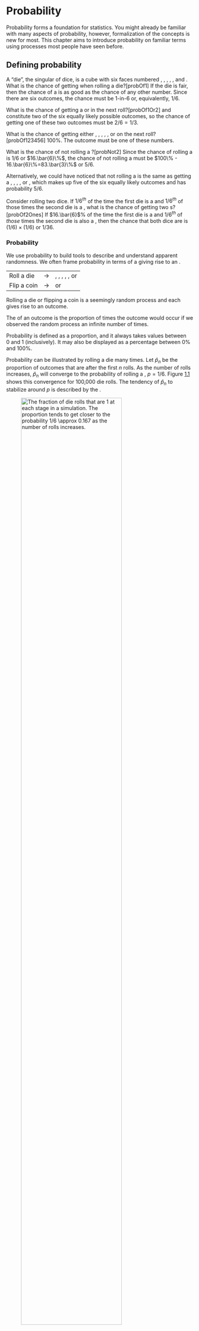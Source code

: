 Probability
===========

Probability forms a foundation for statistics. You might already be
familiar with many aspects of probability, however, formalization of the
concepts is new for most. This chapter aims to introduce probability on
familiar terms using processes most people have seen before.

Defining probability {#basicsOfProbability}
--------------------

A "die", the singular of dice, is a cube with six faces numbered , , , ,
, and . What is the chance of getting when rolling a
die?[\[probOf1\]]{#probOf1 label="probOf1"} If the die is fair, then the
chance of a is as good as the chance of any other number. Since there
are six outcomes, the chance must be 1-in-6 or, equivalently, $1/6$.

What is the chance of getting a or in the next
roll?[\[probOf1Or2\]]{#probOf1Or2 label="probOf1Or2"} and constitute two
of the six equally likely possible outcomes, so the chance of getting
one of these two outcomes must be $2/6 = 1/3$.

What is the chance of getting either , , , , , or on the next
roll?[\[probOf123456\]]{#probOf123456 label="probOf123456"} 100%. The
outcome must be one of these numbers.

What is the chance of not rolling a ?[\[probNot2\]]{#probNot2
label="probNot2"} Since the chance of rolling a is $1/6$ or
$16.\bar{6}\%$, the chance of not rolling a must be
$100\% - 16.\bar{6}\%=83.\bar{3}\%$ or $5/6$.

Alternatively, we could have noticed that not rolling a is the same as
getting a , , , , or , which makes up five of the six equally likely
outcomes and has probability $5/6$.

Consider rolling two dice. If $1/6^{th}$ of the time the first die is a
and $1/6^{th}$ of those times the second die is a , what is the chance
of getting two s?[\[probOf2Ones\]]{#probOf2Ones label="probOf2Ones"} If
$16.\bar{6}$% of the time the first die is a and $1/6^{th}$ of *those*
times the second die is also a , then the chance that both dice are is
$(1/6)\times (1/6)$ or $1/36$.

### Probability

We use probability to build tools to describe and understand apparent
randomness. We often frame probability in terms of a giving rise to an .

  ------------- --------------- --------------
  Roll a die    $\rightarrow$   , , , , , or
  Flip a coin   $\rightarrow$   or
  ------------- --------------- --------------

Rolling a die or flipping a coin is a seemingly random process and each
gives rise to an outcome.

The of an outcome is the proportion of times the outcome would occur if
we observed the random process an infinite number of times.

Probability is defined as a proportion, and it always takes values
between 0 and 1 (inclusively). It may also be displayed as a percentage
between 0% and 100%.

Probability can be illustrated by rolling a die many times. Let
$\hat{p}_n$ be the proportion of outcomes that are after the first $n$
rolls. As the number of rolls increases, $\hat{p}_n$ will converge to
the probability of rolling a , $p = 1/6$.
Figure [1.1](#dieProp){reference-type="ref" reference="dieProp"} shows
this convergence for 100,000 die rolls. The tendency of $\hat{p}_n$ to
stabilize around $p$ is described by the .

![The fraction of die rolls that are 1 at each stage in a simulation.
The proportion tends to get closer to the probability
$1/6 \approx 0.167$ as the number of rolls
increases.[]{label="dieProp"}](appendix-probability/figures/dieProp/dieProp){#dieProp
width="80%"}

As more observations are collected, the proportion $\hat{p}_n$ of
occurrences with a particular outcome converges to the probability $p$
of that outcome.

Occasionally the proportion will veer off from the probability and
appear to defy the Law of Large Numbers, as $\hat{p}_n$ does many times
in Figure [1.1](#dieProp){reference-type="ref" reference="dieProp"}.
However, these deviations become smaller as the number of rolls
increases.

Above we write $p$ as the probability of rolling a . We can also write
this probability as $$\begin{aligned}
P(\text{rolling a \resp{1}})\end{aligned}$$ As we become more
comfortable with this notation, we will abbreviate it further. For
instance, if it is clear that the process is "rolling a die", we could
abbreviate $P($rolling a $)$ as $P($$)$.

[\[randomProcessExercise\]]{#randomProcessExercise
label="randomProcessExercise"} Random processes include rolling a die
and flipping a coin. (a) Think of another random process. (b) Describe
all the possible outcomes of that process. For instance, rolling a die
is a random process with potential outcomes , , \..., .[^1]

What we think of as random processes are not necessarily random, but
they may just be too difficult to understand exactly. The fourth example
in the footnote solution to Guided
Practice [\[randomProcessExercise\]](#randomProcessExercise){reference-type="ref"
reference="randomProcessExercise"} suggests a roommate's behavior is a
random process. However, even if a roommate's behavior is not truly
random, modeling her behavior as a random process can still be useful.

It can be helpful to model a process as random even if it is not truly
random.

### Disjoint or mutually exclusive outcomes

Two outcomes are called or if they cannot both happen. For instance, if
we roll a die, the outcomes and are disjoint since they cannot both
occur. On the other hand, the outcomes and "rolling an odd number" are
not disjoint since both occur if the outcome of the roll is a . The
terms *disjoint* and *mutually exclusive* are equivalent and
interchangeable.

Calculating the probability of disjoint outcomes is easy. When rolling a
die, the outcomes and are disjoint, and we compute the probability that
one of these outcomes will occur by adding their separate probabilities:
$$\begin{aligned}
P(\text{\resp{1} or \resp{2}}) = P(\text{\resp{1}})+P(\text{\resp{2}}) = 1/6 + 1/6 = 1/3\end{aligned}$$
What about the probability of rolling a , , , , , or ? Here again, all
of the outcomes are disjoint so we add the probabilities:
$$\begin{aligned}
&&P(\text{\resp{1} or \resp{2} or \resp{3} or \resp{4} or \resp{5} or \resp{6}}) \\
    &&\quad= P(\text{\resp{1}})+P(\text{\resp{2}})+P(\text{\resp{3}})+P(\text{\resp{4}})+P(\text{\resp{5}})+P(\text{\resp{6}}) \\
    &&\quad= 1/6 + 1/6 + 1/6 + 1/6 + 1/6 + 1/6 = 1.\end{aligned}$$ The
guarantees the accuracy of this approach when the outcomes are disjoint.

If $A_1$ and $A_2$ represent two disjoint outcomes, then the probability
that one of them occurs is given by $$\begin{aligned}
P(A_1\text{ or } A_2) = P(A_1) + P(A_2)\end{aligned}$$ If there are many
disjoint outcomes $A_1$, \..., $A_k$, then the probability that one of
these outcomes will occur is $$\begin{aligned}
P(A_1) + P(A_2) + \cdots + P(A_k)\end{aligned}$$

We are interested in the probability of rolling a , , or . (a) Explain
why the outcomes , , and are disjoint. (b) Apply the Addition Rule for
disjoint outcomes to determine $P($ or or $)$.[^2]

In the data set in
Chapter [\[introductionToData\]](#introductionToData){reference-type="ref"
reference="introductionToData"}, the variable described whether no
number (labeled ), only one or more small numbers (), or whether at
least one big number appeared in an email (). Of the 3,921 emails, 549
had no numbers, 2,827 had only one or more small numbers, and 545 had at
least one big number. (a) Are the outcomes , , and disjoint? (b)
Determine the proportion of emails with value and separately. (c) Use
the Addition Rule for disjoint outcomes to compute the probability a
randomly selected email from the data set has a number in it, small or
big.[^3]

Statisticians rarely work with individual outcomes and instead consider
or of outcomes. Let $A$ represent the event where a die roll results in
or and $B$ represent the event that the die roll is a or a . We write
$A$ as the set of outcomes $\{$, $\}$ and $B=\{$, $\}$. These sets are
commonly called . Because $A$ and $B$ have no elements in common, they
are disjoint events. $A$ and $B$ are represented in
Figure [1.2](#disjointSets){reference-type="ref"
reference="disjointSets"}.

![Three events, $A$, $B$, and $D$, consist of outcomes from rolling a
die. $A$ and $B$ are disjoint since they do not have any outcomes in
common.[]{label="disjointSets"}](appendix-probability/figures/disjointSets/disjointSets){#disjointSets
height="0.7in"}

The Addition Rule applies to both disjoint outcomes and disjoint events.
The probability that one of the disjoint events $A$ or $B$ occurs is the
sum of the separate probabilities: $$\begin{aligned}
P(A\text{ or }B) = P(A) + P(B) = 1/3 + 1/3 = 2/3\end{aligned}$$

\(a\) Verify the probability of event $A$, $P(A)$, is $1/3$ using the
Addition Rule. (b) Do the same for event $B$.[^4]

[\[exerExaminingDisjointSetsABD\]]{#exerExaminingDisjointSetsABD
label="exerExaminingDisjointSetsABD"} (a) Using
Figure [1.2](#disjointSets){reference-type="ref"
reference="disjointSets"} as a reference, what outcomes are represented
by event $D$? (b) Are events $B$ and $D$ disjoint? (c) Are events $A$
and $D$ disjoint?[^5]

In Guided
Practice [\[exerExaminingDisjointSetsABD\]](#exerExaminingDisjointSetsABD){reference-type="ref"
reference="exerExaminingDisjointSetsABD"}, you confirmed $B$ and $D$
from Figure [1.2](#disjointSets){reference-type="ref"
reference="disjointSets"} are disjoint. Compute the probability that
either event $B$ or event $D$ occurs.[^6]

### Probabilities when events are not disjoint

Let's consider calculations for two events that are not disjoint in the
context of a , represented in
Table [\[deckOfCards\]](#deckOfCards){reference-type="ref"
reference="deckOfCards"}. If you are unfamiliar with the cards in a
regular deck, please see the footnote.[^7]

  -- -- -- -- -- -- -- -- -- -- -- -- --
                                      
                                      
                                      
                                      
  -- -- -- -- -- -- -- -- -- -- -- -- --

  : Representations of the 52 unique cards in a
  deck.[]{label="deckOfCards"}

\(a\) What is the probability that a randomly selected card is a
diamond? (b) What is the probability that a randomly selected card is a
face card?[^8]

are useful when outcomes can be categorized as "in" or "out" for two or
three variables, attributes, or random processes. The Venn diagram in
Figure [1.3](#venn){reference-type="ref" reference="venn"} uses a circle
to represent diamonds and another to represent face cards. If a card is
both a diamond and a face card, it falls into the intersection of the
circles. If it is a diamond but not a face card, it will be in part of
the left circle that is not in the right circle (and so on). The total
number of cards that are diamonds is given by the total number of cards
in the diamonds circle: $10+3=13$. The probabilities are also shown
(e.g. $10/52 = 0.1923$).

![A Venn diagram for diamonds and face
cards.[]{label="venn"}](appendix-probability/figures/venn/venn){#venn
height="1.4in"}

Using the Venn diagram, verify $P($face card$) = 12/52=3/13$.[^9]

Let $A$ represent the event that a randomly selected card is a diamond
and $B$ represent the event that it is a face card. How do we compute
$P(A$ or $B)$? Events $A$ and $B$ are not disjoint -- the cards
$J\diamondsuit$, $Q\diamondsuit$, and $K\diamondsuit$ fall into both
categories -- so we cannot use the Addition Rule for disjoint events.
Instead we use the Venn diagram. We start by adding the probabilities of
the two events: $$\begin{aligned}
P(A) + P(B) = P({\color{redcards}\diamondsuit}) + P(\text{face card}) = 12/52 + 13/52
\label{overCountFaceDiamond}\end{aligned}$$ However, the three cards
that are in both events were counted twice, once in each probability. We
must correct this double counting: $$\begin{aligned}
P(A\text{ or } B) &=&P(\text{face card or }{\color{redcards}\diamondsuit})  \notag \\
 &=& P(\text{face card}) + P({\color{redcards}\diamondsuit}) - P(\text{face card and }{\color{redcards}\diamondsuit}) \label{diamondFace} \\
 &=& 12/52 + 13/52 - 3/52 \notag \\
 &=& 22/52 = 11/26 \notag\end{aligned}$$
Equation ([\[diamondFace\]](#diamondFace){reference-type="ref"
reference="diamondFace"}) is an example of the .

If $A$ and $B$ are any two events, disjoint or not, then the probability
that at least one of them will occur is $$\begin{aligned}
P(A\text{ or }B) = P(A) + P(B) - P(A\text{ and }B)
\label{generalAdditionRule}\end{aligned}$$ where $P(A$ and $B)$ is the
probability that both events occur.

When we write "or" in statistics, we mean "and/or" unless we explicitly
state otherwise. Thus, $A$ or $B$ occurs means $A$, $B$, or both $A$ and
$B$ occur.

\(a\) If $A$ and $B$ are disjoint, describe why this implies $P(A$ and
$B) = 0$. (b) Using part (a), verify that the General Addition Rule
simplifies to the simpler Addition Rule for disjoint events if $A$ and
$B$ are disjoint.[^10]

[\[emailSpamNumberVennExer\]]{#emailSpamNumberVennExer
label="emailSpamNumberVennExer"} In the data set with 3,921 emails, 367
were spam, 2,827 contained some small numbers but no big numbers, and
168 had both characteristics. Create a Venn diagram for this setup.[^11]

\(a\) Use your Venn diagram from Guided
Practice [\[emailSpamNumberVennExer\]](#emailSpamNumberVennExer){reference-type="ref"
reference="emailSpamNumberVennExer"} to determine the probability a
randomly drawn email from the data set is spam and had small numbers
(but not big numbers). (b) What is the probability that the email had
either of these attributes?[^12]

### Probability distributions

A is a table of all disjoint outcomes and their associated
probabilities. Table [\[diceProb\]](#diceProb){reference-type="ref"
reference="diceProb"} shows the probability distribution for the sum of
two dice.

  ------------- ---------------- ---------------- ---------------- ---------------- ---------------- ---------------- ---------------- ---------------- ---------------- ---------------- ----------------
                                                                                                                                                                                          
  Dice sum             2                3                4                5                6                7                8                9                10               11               12
  Probability    $\frac{1}{36}$   $\frac{2}{36}$   $\frac{3}{36}$   $\frac{4}{36}$   $\frac{5}{36}$   $\frac{6}{36}$   $\frac{5}{36}$   $\frac{4}{36}$   $\frac{3}{36}$   $\frac{2}{36}$   $\frac{1}{36}$
  ------------- ---------------- ---------------- ---------------- ---------------- ---------------- ---------------- ---------------- ---------------- ---------------- ---------------- ----------------

  : Probability distribution for the sum of two
  dice.[]{label="diceProb"}

A probability distribution is a list of the possible outcomes with
corresponding probabilities that satisfies three rules:

1.  The outcomes listed must be disjoint.

2.  Each probability must be between 0 and 1.

3.  The probabilities must total 1.

[\[usHouseholdIncomeDistsExercise\]]{#usHouseholdIncomeDistsExercise
label="usHouseholdIncomeDistsExercise"}
Table [\[usHouseholdIncomeDists\]](#usHouseholdIncomeDists){reference-type="ref"
reference="usHouseholdIncomeDists"} suggests three distributions for
household income in the United States. Only one is correct. Which one
must it be? What is wrong with the other two?[^13]

    Income range (\$1000s)   0-25   25-50   50-100   100+
  ------------------------ ------ ------- -------- ------
                     \(a\)   0.18    0.39     0.33   0.16
                     \(b\)   0.38   -0.27     0.52   0.37
                     \(c\)   0.28    0.27     0.29   0.16

  : Proposed distributions of US household incomes (Guided
  Practice [\[usHouseholdIncomeDistsExercise\]](#usHouseholdIncomeDistsExercise){reference-type="ref"
  reference="usHouseholdIncomeDistsExercise"}).[]{label="usHouseholdIncomeDists"}

Chapter [\[introductionToData\]](#introductionToData){reference-type="ref"
reference="introductionToData"} emphasized the importance of plotting
data to provide quick summaries. Probability distributions can also be
summarized in a bar plot. For instance, the distribution of US household
incomes is shown in
Figure [1.4](#usHouseholdIncomeDistBar){reference-type="ref"
reference="usHouseholdIncomeDistBar"} as a bar plot.[^14] The
probability distribution for the sum of two dice is shown in
Table [\[diceProb\]](#diceProb){reference-type="ref"
reference="diceProb"} and plotted in
Figure [1.5](#diceSumDist){reference-type="ref"
reference="diceSumDist"}.

![The probability distribution of US household
income.[]{label="usHouseholdIncomeDistBar"}](appendix-probability/figures/usHouseholdIncomeDistBar/usHouseholdIncomeDistBar){#usHouseholdIncomeDistBar
width="68%"}

![The probability distribution of the sum of two
dice.[]{label="diceSumDist"}](appendix-probability/figures/diceSumDist/diceSumDist){#diceSumDist
width="73%"}

In these bar plots, the bar heights represent the probabilities of
outcomes. If the outcomes are numerical and discrete, it is usually
(visually) convenient to make a bar plot that resembles a histogram, as
in the case of the sum of two dice. Another example of plotting the bars
at their respective locations is shown in
Figure [1.11](#bookCostDist){reference-type="ref"
reference="bookCostDist"} on page .

### Complement of an event

Rolling a die produces a value in the set $\{$, , , , , $\}$. This set
of all possible outcomes is called the ($S$) for rolling a die. We often
use the sample space to examine the scenario where an event does not
occur.

Let $D=\{$, $\}$ represent the event that the outcome of a die roll is
or . Then the of $D$ represents all outcomes in our sample space that
are not in $D$, which is denoted by $D^c = \{$, , , $\}$. That is, $D^c$
is the set of all possible outcomes not already included in $D$.
Figure [1.6](#complementOfD){reference-type="ref"
reference="complementOfD"} shows the relationship between $D$, $D^c$,
and the sample space $S$.

![Event $D=\{$, $\}$ and its complement, $D^c = \{$, , , $\}$.
$S$ represents the sample space, which is the set of all possible
events.[]{label="complementOfD"}](appendix-probability/figures/complementOfD/complementOfD){#complementOfD
width="40%"}

\(a\) Compute $P(D^c) = P($rolling a , , , or $)$. (b) What is
$P(D) + P(D^c)$?[^15]

Events $A=\{$, $\}$ and $B=\{$, $\}$ are shown in
Figure [1.2](#disjointSets){reference-type="ref"
reference="disjointSets"} on page . (a) Write out what $A^c$ and $B^c$
represent. (b) Compute $P(A^c)$ and $P(B^c)$. (c) Compute $P(A)+P(A^c)$
and $P(B)+P(B^c)$.[^16]

A complement of an event $A$ is constructed to have two very important
properties: (i) every possible outcome not in $A$ is in $A^c$, and (ii)
$A$ and $A^c$ are disjoint. Property (i) implies $$\begin{aligned}
P(A\text{ or }A^c) = 1
\label{complementSumTo1}\end{aligned}$$ That is, if the outcome is not
in $A$, it must be represented in $A^c$. We use the Addition Rule for
disjoint events to apply Property (ii): $$\begin{aligned}
P(A\text{ or }A^c) = P(A) + P(A^c)
\label{complementDisjointEquation}\end{aligned}$$ Combining
Equations ([\[complementSumTo1\]](#complementSumTo1){reference-type="ref"
reference="complementSumTo1"})
and ([\[complementDisjointEquation\]](#complementDisjointEquation){reference-type="ref"
reference="complementDisjointEquation"}) yields a very useful
relationship between the probability of an event and its complement.

The complement of event $A$ is denoted $A^c$, and $A^c$ represents all
outcomes not in $A$. $A$ and $A^c$ are mathematically related:
$$\begin{aligned}
\label{complement}
P(A) + P(A^c) = 1, \quad\text{i.e.}\quad P(A) = 1-P(A^c)\end{aligned}$$

In simple examples, computing $A$ or $A^c$ is feasible in a few steps.
However, using the complement can save a lot of time as problems grow in
complexity.

Let $A$ represent the event where we roll two dice and their total is
less than . (a) What does the event $A^c$ represent? (b) Determine
$P(A^c)$ from Table [\[diceProb\]](#diceProb){reference-type="ref"
reference="diceProb"} on page . (c) Determine $P(A)$.[^17]

Consider again the probabilities from
Table [\[diceProb\]](#diceProb){reference-type="ref"
reference="diceProb"} and rolling two dice. Find the following
probabilities: (a) The sum of the dice is *not* . (b) The sum is at
least , i.e. $\{$, , \..., $\}$. (c) The sum is no more than . That is,
determine the probability of the event $D=\{$, , \..., $\}$.[^18]

### Independence {#probabilityIndependence}

Just as variables and observations can be independent, random processes
can be independent, too. Two processes are if knowing the outcome of one
provides no useful information about the outcome of the other. For
instance, flipping a coin and rolling a die are two independent
processes -- knowing the coin was heads does not help determine the
outcome of a die roll. On the other hand, stock prices usually move up
or down together, so they are not independent.

Example [\[probOf2Ones\]](#probOf2Ones){reference-type="ref"
reference="probOf2Ones"} provides a basic example of two independent
processes: rolling two dice. We want to determine the probability that
both will be . Suppose one of the dice is red and the other white. If
the outcome of the red die is a , it provides no information about the
outcome of the white die. We first encountered this same question in
Example [\[probOf2Ones\]](#probOf2Ones){reference-type="ref"
reference="probOf2Ones"} (page ), where we calculated the probability
using the following reasoning: $1/6^{th}$ of the time the red die is a ,
and $1/6^{th}$ of *those* times the white die will also be . This is
illustrated in Figure [1.7](#indepForRollingTwo1s){reference-type="ref"
reference="indepForRollingTwo1s"}. Because the rolls are independent,
the probabilities of the corresponding outcomes can be multiplied to get
the final answer: $(1/6)\times(1/6)=1/36$. This can be generalized to
many independent processes.

![$1/6^{th}$ of the time, the first roll is a . Then $1/6^{th}$ of
*those* times, the second roll will also be a
.[]{label="indepForRollingTwo1s"}](appendix-probability/figures/indepForRollingTwo1s/indepForRollingTwo1s){#indepForRollingTwo1s
width="65%"}

What if there was also a blue die independent of the other two? What is
the probability of rolling the three dice and getting all
s?[\[threeDice\]]{#threeDice label="threeDice"} The same logic applies
from Example [\[probOf2Ones\]](#probOf2Ones){reference-type="ref"
reference="probOf2Ones"}. If $1/36^{th}$ of the time the white and red
dice are both , then $1/6^{th}$ of *those* times the blue die will also
be , so multiply: $$\begin{aligned}
P(white=\text{\small\resp{1} and } red=\text{\small\resp{1} and } blue=\text{\small\resp{1}})
    &= P(white=\text{\small\resp{1}})\times P(red=\text{\small\resp{1}})\times P(blue=\text{\small\resp{1}}) \\
    &= (1/6)\times (1/6)\times (1/6)
    = 1/216\end{aligned}$$

Examples [\[probOf2Ones\]](#probOf2Ones){reference-type="ref"
reference="probOf2Ones"}
and [\[threeDice\]](#threeDice){reference-type="ref"
reference="threeDice"} illustrate what is called the Multiplication Rule
for independent processes.

If $A$ and $B$ represent events from two different and independent
processes, then the probability that both $A$ and $B$ occur can be
calculated as the product of their separate probabilities:
$$\begin{aligned}
\label{eqForIndependentEvents}
P(A \text{ and }B) = P(A) \times  P(B)\end{aligned}$$ Similarly, if
there are $k$ events $A_1$, \..., $A_k$ from $k$ independent processes,
then the probability they all occur is $$\begin{aligned}
P(A_1) \times  P(A_2)\times  \cdots \times  P(A_k)\end{aligned}$$

[\[ex2Handedness\]]{#ex2Handedness label="ex2Handedness"} About 9% of
people are left-handed. Suppose 2 people are selected at random from the
U.S. population. Because the sample size of 2 is very small relative to
the population, it is reasonable to assume these two people are
independent. (a) What is the probability that both are left-handed?
(b) What is the probability that both are right-handed?[^19]

[\[ex5Handedness\]]{#ex5Handedness label="ex5Handedness"} Suppose 5
people are selected at random.[^20]

1.  What is the probability that all are right-handed?

2.  What is the probability that all are left-handed?

3.  What is the probability that not all of the people are right-handed?

Suppose the variables and are independent, i.e. knowing someone's
provides no useful information about their and vice-versa. Then we can
compute whether a randomly selected person is right-handed and
female[^21] using the Multiplication Rule: $$\begin{aligned}
P(\text{right-handed and female}) &=& P(\text{right-handed}) \times  P(\text{female}) \\
&=& 0.91 \times  0.50 = 0.455\end{aligned}$$

Three people are selected at random.[^22]

1.  What is the probability that the first person is male and
    right-handed?

2.  What is the probability that the first two people are male and
    right-handed?.

3.  What is the probability that the third person is female and
    left-handed?

4.  What is the probability that the first two people are male and
    right-handed and the third person is female and left-handed?

Sometimes we wonder if one outcome provides useful information about
another outcome. The question we are asking is, are the occurrences of
the two events independent? We say that two events $A$ and $B$ are
independent if they satisfy
Equation [\[eqForIndependentEvents\]](#eqForIndependentEvents){reference-type="eqref"
reference="eqForIndependentEvents"}.

If we shuffle up a deck of cards and draw one, is the event that the
card is a heart independent of the event that the card is an ace? The
probability the card is a heart is $1/4$ and the probability that it is
an ace is $1/13$. The probability the card is the ace of hearts is
$1/52$. We check whether
Equation [\[eqForIndependentEvents\]](#eqForIndependentEvents){reference-type="ref"
reference="eqForIndependentEvents"} is satisfied: $$\begin{aligned}
P({\color{redcards}\heartsuit})\times P(\text{ace}) = \frac{1}{4}\times \frac{1}{13} = \frac{1}{52} 
                    = P({\color{redcards}\heartsuit}\text{ and ace})\end{aligned}$$
Because the equation holds, the event that the card is a heart and the
event that the card is an ace are independent events.

Conditional probability {#conditionalProbabilitySection}
-----------------------

Are students more likely to use marijuana when their parents used drugs?
The data set contains a sample of 445 cases with two variables, and ,
and is summarized in
Table [\[contTableOfParStDrugUse\]](#contTableOfParStDrugUse){reference-type="ref"
reference="contTableOfParStDrugUse"}.[^23] The variable is either or ,
where a student is labeled as if she has recently used marijuana. The
variable takes the value if at least one of the parents used drugs,
including alcohol.

  --------- ------- ----- ----- ------- -- --
                                           
                                  Total    
                      125    94     219    
  \[0pt\]              85   141     226    
            Total     210   235     445    
  --------- ------- ----- ----- ------- -- --

  : Contingency table summarizing the data
  set.[]{label="contTableOfParStDrugUse"}

![A Venn diagram using boxes for the data
set.[]{label="drugUseVenn"}](appendix-probability/figures/drugUseVenn/drugUseVenn){#drugUseVenn
width="65%"}

If at least one parent used drugs, what is the chance their child ()
uses? We will estimate this probability using the data. Of the 210 cases
in this data set where = , 125 represent cases where = :
$$\begin{aligned}
P(\text{\var{student} = \resp{uses} given \var{parents} = \resp{used}}) = \frac{125}{210} = 0.60\end{aligned}$$

A student is randomly selected from the study and she does not use
drugs. What is the probability that at least one of her parents
used?[\[drugUseProbOfParentsGivenStudents\]]{#drugUseProbOfParentsGivenStudents
label="drugUseProbOfParentsGivenStudents"} If the student does not use
drugs, then she is one of the 226 students in the second row. Of these
226 students, 85 had at least one parent who used drugs:
$$\begin{aligned}
P(\text{\var{parents} = \resp{used} given \var{student} = \resp{not}}) = \frac{85}{226} = 0.376\end{aligned}$$

### Marginal and joint probabilities {#marginalAndJointProbabilities}

Table [\[drugUseProbTable\]](#drugUseProbTable){reference-type="ref"
reference="drugUseProbTable"} includes row and column totals for each
variable separately in the data set. These totals represent for the
sample, which are the probabilities based on a single variable without
conditioning on any other variables. For instance, a probability based
solely on the variable is a marginal probability: $$\begin{aligned}
P(\text{\var{student} = \resp{uses}}) = \frac{219}{445} = 0.492\end{aligned}$$
A probability of outcomes for two or more variables or processes is
called a : $$\begin{aligned}
P(\text{\var{student} = \resp{uses} and \var{parents} = \resp{not}}) = \frac{94}{445} = 0.21\end{aligned}$$
It is common to substitute a comma for "and" in a joint probability,
although either is acceptable.

               :      :   Total
  ------- ------ ------ -------
  :         0.28   0.21    0.49
  :         0.19   0.32    0.51
  Total     0.47   0.53    1.00

  : Probability table summarizing parental and student drug
  use.[]{label="drugUseProbTable"}

If a probability is based on a single variable, it is a *marginal
probability*. The probability of outcomes for two or more variables or
processes is called a *joint probability*.

We use to summarize joint probabilities for the sample. These
proportions are computed by dividing each count in
Table [\[contTableOfParStDrugUse\]](#contTableOfParStDrugUse){reference-type="ref"
reference="contTableOfParStDrugUse"} by 445 to obtain the proportions in
Table [\[drugUseProbTable\]](#drugUseProbTable){reference-type="ref"
reference="drugUseProbTable"}. The joint probability distribution of the
and variables is shown in
Table [\[drugUseDistribution\]](#drugUseDistribution){reference-type="ref"
reference="drugUseDistribution"}.

  Joint outcome    Probability
  --------------- -------------
  = , =               0.28
  = , =               0.19
  = , =               0.21
  = , =               0.32
  Total               1.00

  : A joint probability distribution for the data
  set.[]{label="drugUseDistribution"}

Verify
Table [\[drugUseDistribution\]](#drugUseDistribution){reference-type="ref"
reference="drugUseDistribution"} represents a probability distribution:
events are disjoint, all probabilities are non-negative, and the
probabilities sum to 1.[^24]

We can compute marginal probabilities using joint probabilities in
simple cases. For example, the probability a random student from the
study uses drugs is found by summing the outcomes from
Table [\[drugUseDistribution\]](#drugUseDistribution){reference-type="ref"
reference="drugUseDistribution"} where = : $$\begin{aligned}
&&P(\text{\underline{\color{black}\var{student} = \resp{uses}}}) \\
&& \quad =  P(\text{\var{parents} = \resp{used}, \underline{\color{black}\var{student} = \resp{uses}}}) + \\
&& \quad \quad \quad \quad P(\text{\var{parents} = \resp{not}, \underline{\color{black}\var{student} = \resp{uses}}}) \\
&& \quad = 0.28 + 0.21 = 0.49\end{aligned}$$

### Defining conditional probability

There is some connection between drug use of parents and of the student:
drug use of one is associated with drug use of the other.[^25] In this
section, we discuss how to use information about associations between
two variables to improve probability estimation.

The probability that a random student from the study uses drugs is 0.49.
Could we update this probability if we knew that this student's parents
used drugs? Absolutely. To do so, we limit our view to only those 210
cases where parents used drugs and look at the fraction where the
student uses drugs: $$\begin{aligned}
P(\text{\var{student} = \resp{uses} given \var{parents} = \resp{used}}) = \frac{125}{210} = 0.60\end{aligned}$$
We call this a because we computed the probability under a condition: =
. There are two parts to a conditional probability, and the . It is
useful to think of the condition as information we know to be true, and
this information usually can be described as a known outcome or event.

We separate the text inside our probability notation into the outcome of
interest and the condition: $$\begin{aligned}
&& P(\text{\var{student} = \resp{uses} given \var{parents} = \resp{used}}) \notag \\
&& = P(\text{\var{student} = \resp{uses} } | \text{ \var{parents} = \resp{used}}) = \frac{125}{210} = 0.60
\label{probStudentUsedIfParentsUsedInFormalNotation}\end{aligned}$$ The
vertical bar "$|$" is read as *given*.

In
Equation ([\[probStudentUsedIfParentsUsedInFormalNotation\]](#probStudentUsedIfParentsUsedInFormalNotation){reference-type="ref"
reference="probStudentUsedIfParentsUsedInFormalNotation"}), we computed
the probability a student uses based on the condition that at least one
parent used as a fraction: $$\begin{aligned}
&& P(\text{\var{student} = \resp{uses} } | \text{ \var{parents} = \resp{used}}) \notag \\
&&\quad = \frac{\text{\# times \var{student} = \resp{uses} and \var{parents} = \resp{used}}}{\text{\# times \var{parents} = \resp{used}}} \label{ratioOfBothToRatioOfConditionalForParentsAndStudent} \\
&&\quad = \frac{125}{210} = 0.60 \notag\end{aligned}$$ We considered
only those cases that met the condition, = , and then we computed the
ratio of those cases that satisfied our outcome of interest, the
student uses.

Counts are not always available for data, and instead only marginal and
joint probabilities may be provided. For example, disease rates are
commonly listed in percentages rather than in a count format. We would
like to be able to compute conditional probabilities even when no counts
are available, and we use
Equation ([\[ratioOfBothToRatioOfConditionalForParentsAndStudent\]](#ratioOfBothToRatioOfConditionalForParentsAndStudent){reference-type="ref"
reference="ratioOfBothToRatioOfConditionalForParentsAndStudent"}) as an
example demonstrating this technique.

We considered only those cases that satisfied the condition, = . Of
these cases, the conditional probability was the fraction who
represented the outcome of interest, = . Suppose we were provided only
the information in
Table [\[drugUseProbTable\]](#drugUseProbTable){reference-type="ref+page"
reference="drugUseProbTable"}, i.e. only probability data. Then if we
took a sample of 1000 people, we would anticipate about 47% or
$0.47\times 1000 = 470$ would meet our information criterion. Similarly,
we would expect about 28% or $0.28\times 1000 = 280$ to meet both the
information criterion and represent our outcome of interest. Thus, the
conditional probability could be computed: $$\begin{aligned}
P(\text{\var{student} = \resp{uses} } | \text{ \var{parents} = \resp{used}})
    &= \frac{\text{\# (\var{student} = \resp{uses} and \var{parents} = \resp{used})}}{\text{\# (\var{parents} = \resp{used})}} \notag \\
    &= \frac{280}{470} = \frac{0.28}{0.47} = 0.60
\label{stUserPUsedHypSampSize}\end{aligned}$$ In
Equation ([\[stUserPUsedHypSampSize\]](#stUserPUsedHypSampSize){reference-type="ref"
reference="stUserPUsedHypSampSize"}), we examine exactly the fraction of
two probabilities, 0.28 and 0.47, which we can write as
$$\begin{aligned}
P(\var{student} = \resp{uses}\ \text{and}\ \var{parents} = \resp{used})
    \quad\text{and}\quad
    P(\var{parents} = \resp{used}).\end{aligned}$$ The fraction of these
probabilities represents our general formula for conditional
probability.

The conditional probability of the outcome of interest $A$ given
condition $B$ is computed as the following: $$\begin{aligned}
P(A | B) = \frac{P(A\text{ and }B)}{P(B)}
\label{condProbEq}\end{aligned}$$

[\[drugUseProbOfParentsEqualNotGivenStudents\]]{#drugUseProbOfParentsEqualNotGivenStudents
label="drugUseProbOfParentsEqualNotGivenStudents"} (a) Write out the
following statement in conditional probability notation: "*The
probability a random case has = if it is known that =* ". Notice that
the condition is now based on the student, not the parent. (b) Determine
the probability from part (a).
Table [\[drugUseProbTable\]](#drugUseProbTable){reference-type="ref+page"
reference="drugUseProbTable"} may be helpful.[^26]

[\[whyCondProbSumTo1\]]{#whyCondProbSumTo1 label="whyCondProbSumTo1"}
(a) Determine the probability that one of the parents had used drugs if
it is known the student does not use drugs. (b) Using the answers from
part (a) and Guided
Practice [\[drugUseProbOfParentsEqualNotGivenStudents\]](#drugUseProbOfParentsEqualNotGivenStudents){reference-type="ref"
reference="drugUseProbOfParentsEqualNotGivenStudents"}(b), compute
$$\begin{aligned}
P(\text{\var{parents} = \resp{used}}|\text{\var{student} = \resp{not}})
    + P(\text{\var{parents} = \resp{not}}|\text{\var{student} = \resp{not}})\end{aligned}$$
(c) Provide an intuitive argument to explain why the sum in (b) is
1.[^27]

The data indicate that drug use of parents and children are associated.
Does this mean the drug use of parents causes the drug use of the
students?[^28]

### Smallpox in Boston, 1721

The data set provides a sample of 6,224 individuals from the year 1721
who were exposed to smallpox in Boston.[^29] Doctors at the time
believed that inoculation, which involves exposing a person to the
disease in a controlled form, could reduce the likelihood of death.

Each case represents one person with two variables: and . The variable
takes two levels: or , indicating whether the person was inoculated or
not. The variable has outcomes or . These data are summarized in
Tables [\[smallpoxContingencyTable\]](#smallpoxContingencyTable){reference-type="ref"
reference="smallpoxContingencyTable"}
and [\[smallpoxProbabilityTable\]](#smallpoxProbabilityTable){reference-type="ref"
reference="smallpoxProbabilityTable"}.

  --------- ------- ----- ------ -------
                                 
                                   Total
                      238   5136    5374
  \[0pt\]               6    844     850
            Total     244   5980    6224
  --------- ------- ----- ------ -------

  : Contingency table for the data
  set.[]{label="smallpoxContingencyTable"}

  --------- ------- -------- -------- --------
                                      
                                         Total
                      0.0382   0.8252   0.8634
  \[0pt\]             0.0010   0.1356   0.1366
            Total     0.0392   0.9608   1.0000
  --------- ------- -------- -------- --------

  : Table proportions for the data, computed by dividing each count by
  the table total, 6224.[]{label="smallpoxProbabilityTable"}

[\[probDiedIfNotInoculated\]]{#probDiedIfNotInoculated
label="probDiedIfNotInoculated"} Write out, in formal notation, the
probability a randomly selected person who was not inoculated died from
smallpox, and find this probability.[^30]

Determine the probability that an inoculated person died from smallpox.
How does this result compare with the result of Guided
Practice [\[probDiedIfNotInoculated\]](#probDiedIfNotInoculated){reference-type="ref"
reference="probDiedIfNotInoculated"}?[^31]

[\[SmallpoxInoculationObsExpExercise\]]{#SmallpoxInoculationObsExpExercise
label="SmallpoxInoculationObsExpExercise"} The people of Boston
self-selected whether or not to be inoculated. (a) Is this study
observational or was this an experiment? (b) Can we infer any causal
connection using these data? (c) What are some potential confounding
variables that might influence whether someone or and also affect
whether that person was inoculated?[^32]

### General multiplication rule

Section [1.1.6](#probabilityIndependence){reference-type="ref"
reference="probabilityIndependence"} introduced the Multiplication Rule
for independent processes. Here we provide the for events that might not
be independent.

If $A$ and $B$ represent two outcomes or events, then $$\begin{aligned}
P(A\text{ and }B) = P(A | B)\times P(B)\end{aligned}$$

It is useful to think of $A$ as the outcome of interest and $B$ as the
condition.

This General Multiplication Rule is simply a rearrangement of the
definition for conditional probability in
Equation ([\[condProbEq\]](#condProbEq){reference-type="ref"
reference="condProbEq"}) on page .

Consider the data set. Suppose we are given only two pieces of
information: 96.08% of residents were not inoculated, and 85.88% of the
residents who were not inoculated ended up surviving. How could we
compute the probability that a resident was not inoculated and lived? We
will compute our answer using the General Multiplication Rule and then
verify it using
Table [\[smallpoxProbabilityTable\]](#smallpoxProbabilityTable){reference-type="ref"
reference="smallpoxProbabilityTable"}. We want to determine
$$\begin{aligned}
P(\text{\var{result} = \resp{lived} and \var{inoculated} = \resp{no}})\end{aligned}$$
and we are given that $$\begin{aligned}
P(\text{\var{result} = \resp{lived} }|\text{ \var{inoculated} = \resp{no}})=0.8588 \\
P(\text{\var{inoculated} = \resp{no}})=0.9608\end{aligned}$$ Among the
96.08% of people who were not inoculated, 85.88% survived:
$$\begin{aligned}
P(\text{\var{result} = \resp{lived} and \var{inoculated} = \resp{no}}) = 0.8588\times 0.9608 = 0.8251\end{aligned}$$
This is equivalent to the General Multiplication Rule. We can confirm
this probability in
Table [\[smallpoxProbabilityTable\]](#smallpoxProbabilityTable){reference-type="ref"
reference="smallpoxProbabilityTable"} at the intersection of and (with a
small rounding error).

Use $P($ = $) = 0.0392$ and $P($ = $|$ = $) = 0.9754$ to determine the
probability that a person was both inoculated and lived.[^33]

If 97.45% of the people who were inoculated lived, what proportion of
inoculated people must have died?[^34]

Let $A_1$, \..., $A_k$ represent all the disjoint outcomes for a
variable or process. Then if $B$ is an event, possibly for another
variable or process, we have: $$\begin{aligned}
P(A_1|B)+\cdots+P(A_k|B) = 1\end{aligned}$$

The rule for complements also holds when an event and its complement are
conditioned on the same information: $$\begin{aligned}
P(A | B) = 1 - P(A^c | B)\end{aligned}$$

Based on the probabilities computed above, does it appear that
inoculation is effective at reducing the risk of death from
smallpox?[^35]

### Independence considerations in conditional probability

If two processes are independent, then knowing the outcome of one should
provide no information about the other. We can show this is
mathematically true using conditional probabilities.

[\[condProbOfRollingA1AfterOne1\]]{#condProbOfRollingA1AfterOne1
label="condProbOfRollingA1AfterOne1"} Let $X$ and $Y$ represent the
outcomes of rolling two dice. (a) What is the probability that the first
die, $X$, is ? (b) What is the probability that both $X$ and $Y$ are ?
(c) Use the formula for conditional probability to compute $P(Y =$
$| X =$ $)$. (d) What is $P(Y=1)$? Is this different from the answer
from part (c)? Explain.[^36]

We can show in Guided
Practice [\[condProbOfRollingA1AfterOne1\]](#condProbOfRollingA1AfterOne1){reference-type="ref"
reference="condProbOfRollingA1AfterOne1"}(c) that the conditioning
information has no influence by using the Multiplication Rule for
independence processes: $$\begin{aligned}
P(Y=\text{\resp{1}}|X=\text{\resp{1}})
    &=& \frac{P(Y=\text{\resp{1} and }X=\text{\resp{1}})}{P(X=\text{\resp{1}})} \\
    &=& \frac{P(Y=\text{\resp{1}})\times \color{oiGB}P(X=\text{\resp{1}})}{\color{oiGB}P(X=\text{\resp{1}})} \\
    &=& P(Y=\text{\resp{1}}) \\\end{aligned}$$

Ron is watching a roulette table in a casino and notices that the last
five outcomes were . He figures that the chances of getting six times in
a row is very small (about $1/64$) and puts his paycheck on red. What is
wrong with his reasoning?[^37]

### Tree diagrams

are a tool to organize outcomes and probabilities around the structure
of the data. They are most useful when two or more processes occur in a
sequence and each process is conditioned on its predecessors.

The data fit this description. We see the population as split by : and .
Following this split, survival rates were observed for each group. This
structure is reflected in the shown in
Figure [1.9](#smallpoxTreeDiagram){reference-type="ref"
reference="smallpoxTreeDiagram"}. The first branch for is said to be the
branch while the other branches are .

![A tree diagram of the data
set.[]{label="smallpoxTreeDiagram"}](appendix-probability/figures/smallpoxTreeDiagram/smallpoxTreeDiagram){#smallpoxTreeDiagram
width="93%"}

Tree diagrams are annotated with marginal and conditional probabilities,
as shown in Figure [1.9](#smallpoxTreeDiagram){reference-type="ref"
reference="smallpoxTreeDiagram"}. This tree diagram splits the smallpox
data by into the and groups with respective marginal probabilities
0.0392 and 0.9608. The secondary branches are conditioned on the first,
so we assign conditional probabilities to these branches. For example,
the top branch in
Figure [1.9](#smallpoxTreeDiagram){reference-type="ref"
reference="smallpoxTreeDiagram"} is the probability that = conditioned
on the information that = . We may (and usually do) construct joint
probabilities at the end of each branch in our tree by multiplying the
numbers we come across as we move from left to right. These joint
probabilities are computed using the General Multiplication Rule:
$$\begin{aligned}
&& P(\text{\var{inoculated} = \resp{yes} and \var{result} = \resp{lived}}) \\
    &&\quad = P(\text{\var{inoculated} = \resp{yes}})\times P(\text{\var{result} = \resp{lived}}|\text{\var{inoculated} = \resp{yes}}) \\
    &&\quad = 0.0392\times 0.9754=0.0382\end{aligned}$$

Consider the midterm and final for a statistics class. Suppose 13% of
students earned an on the midterm. Of those students who earned an on
the midterm, 47% received an on the final, and 11% of the students who
earned lower than an on the midterm received an on the final. You
randomly pick up a final exam and notice the student received an . What
is the probability that this student earned an on the midterm?
[\[exerciseForTreeDiagramOfStudentGettingAOnMidtermGivenThatSheGotAOnFinal\]]{#exerciseForTreeDiagramOfStudentGettingAOnMidtermGivenThatSheGotAOnFinal
label="exerciseForTreeDiagramOfStudentGettingAOnMidtermGivenThatSheGotAOnFinal"}
The end-goal is to find
$P(\text{\var{midterm} = \resp{A}} | \text{\var{final} = \resp{A}})$. To
calculate this conditional probability, we need the following
probabilities: $$\begin{aligned}
P(\text{\var{midterm} = \resp{A} and \var{final} = \resp{A}}) \qquad\text{and}\qquad
P(\text{\var{final} = \resp{A}})\end{aligned}$$ However, this
information is not provided, and it is not obvious how to calculate
these probabilities. Since we aren't sure how to proceed, it is useful
to organize the information into a tree diagram, as shown in
Figure [1.10](#testTree){reference-type="ref" reference="testTree"}.
When constructing a tree diagram, variables provided with marginal
probabilities are often used to create the tree's primary branches; in
this case, the marginal probabilities are provided for midterm grades.
The final grades, which correspond to the conditional probabilities
provided, will be shown on the secondary branches.

![A tree diagram describing the and
variables.[]{label="testTree"}](appendix-probability/figures/testTree/testTree){#testTree
width="87%"}

With the tree diagram constructed, we may compute the required
probabilities: $$\begin{aligned}
&&P(\text{\var{midterm} = \resp{A} and \var{final} = \resp{A}}) = 0.0611 \\
&&P(\text{\underline{\color{black}\var{final} = \resp{A}}})  \\
&& \quad= P(\text{\var{midterm} = \resp{other} and \underline{\color{black}\var{final} = \resp{A}}}) + P(\text{\var{midterm} = \resp{A} and \underline{\color{black}\var{final} = \resp{A}}}) \\
&& \quad= 0.0611 + 0.0957 = 0.1568\end{aligned}$$ The marginal
probability, $P($ = $)$, was calculated by adding up all the joint
probabilities on the right side of the tree that correspond to = . We
may now finally take the ratio of the two probabilities:
$$\begin{aligned}
P(\text{\var{midterm} = \resp{A}} | \text{\var{final} = \resp{A}}) &=& \frac{P(\text{\var{midterm} = \resp{A} and \var{final} = \resp{A}})}{P(\text{\var{final} = \resp{A}})} \\
&=& \frac{0.0611}{0.1568} = 0.3897\end{aligned}$$ The probability the
student also earned an A on the midterm is about 0.39.

After an introductory statistics course, 78% of students can
successfully construct tree diagrams. Of those who can construct tree
diagrams, 97% passed, while only 57% of those students who could not
construct tree diagrams passed. (a) Organize this information into a
tree diagram. (b) What is the probability that a randomly selected
student passed? (c) Compute the probability a student is able to
construct a tree diagram if it is known that she passed.[^38]

Random variables {#randomVariablesSection}
----------------

Two books are assigned for a statistics class: a textbook and its
corresponding study guide. The university bookstore determined 20% of
enrolled students do not buy either book, 55% buy the textbook only, and
25% buy both books, and these percentages are relatively constant from
one term to another. If there are 100 students enrolled, how many books
should the bookstore expect to sell to this
class?[\[bookStoreSales\]]{#bookStoreSales label="bookStoreSales"}
Around 20 students will not buy either book (0 books total), about 55
will buy one book (55 books total), and approximately 25 will buy two
books (totaling 50 books for these 25 students). The bookstore should
expect to sell about 105 books for this class.

Would you be surprised if the bookstore sold slightly more or less than
105 books?[^39]

The textbook costs \$137 and the study guide \$33. How much revenue
should the bookstore expect from this class of 100
students?[\[bookStoreRev\]]{#bookStoreRev label="bookStoreRev"} About 55
students will just buy a textbook, providing revenue of
$$\begin{aligned}
\$137 \times  55 = \$7,535\end{aligned}$$ The roughly 25 students who
buy both the textbook and the study guide would pay a total of
$$\begin{aligned}
(\$137 + \$33) \times  25 = \$170 \times  25 = \$4,250\end{aligned}$$
Thus, the bookstore should expect to generate about
$\$7,535 + \$4,250 = \$11,785$ from these 100 students for this one
class. However, there might be some *sampling variability* so the actual
amount may differ by a little bit.

![Probability distribution for the bookstore's revenue from a single
student. The distribution balances on a triangle representing the
average revenue per
student.[]{label="bookCostDist"}](appendix-probability/figures/bookCostDist/bookCostDist){#bookCostDist
width="69%"}

What is the average revenue per student for this
course?[\[revFromStudent\]]{#revFromStudent label="revFromStudent"} The
expected total revenue is \$11,785, and there are 100 students.
Therefore the expected revenue per student is
$\$11,785/100 =  \$117.85$.

### Expectation

We call a variable or process with a numerical outcome a , and we
usually represent this random variable with a capital letter such as
$X$, $Y$, or $Z$. The amount of money a single student will spend on her
statistics books is a random variable, and we represent it by $X$.

A random process or variable with a numerical outcome.

The possible outcomes of $X$ are labeled with a corresponding lower case
letter $x$ and subscripts. For example, we write $x_1=\$0$, $x_2=\$137$,
and $x_3=\$170$, which occur with probabilities $0.20$, $0.55$, and
$0.25$. The distribution of $X$ is summarized in
Figure [1.11](#bookCostDist){reference-type="ref"
reference="bookCostDist"} and
Table [\[statSpendDist\]](#statSpendDist){reference-type="ref"
reference="statSpendDist"}.

  $i$            1       2       3      Total
  ------------ ------ ------- ------- -------
  $x_i$         \$0    \$137   \$170       --
  $P(X=x_i)$    0.20   0.55    0.25      1.00

  : The probability distribution for the random variable $X$,
  representing the bookstore's revenue from a single
  student.[]{label="statSpendDist"}

We computed the average outcome of $X$ as \$117.85 in
Example [\[revFromStudent\]](#revFromStudent){reference-type="ref"
reference="revFromStudent"}. We call this average the of $X$, denoted by
$E(X)$. The expected value of a random variable is computed by adding
each outcome weighted by its probability: $$\begin{aligned}
E(X) &= 0 \times  P(X=0) + 137 \times  P(X=137) + 170 \times  P(X=170) \\
    &= 0 \times  0.20 + 137 \times  0.55 + 170 \times  0.25 = 117.85\end{aligned}$$

If $X$ takes outcomes $x_1$, \..., $x_k$ with probabilities $P(X=x_1)$,
\..., $P(X=x_k)$, the expected value of $X$ is the sum of each outcome
multiplied by its corresponding probability: $$\begin{aligned}
E(X)    &= x_1\times P(X=x_1) + \cdots + x_k\times P(X=x_k) \notag \\
    &= \sum_{i=1}^{k}x_iP(X=x_i)\end{aligned}$$ The Greek letter $\mu$
may be used in place of the notation $E(X)$.

The expected value for a random variable represents the average outcome.
For example, $E(X)=117.85$ represents the average amount the bookstore
expects to make from a single student, which we could also write as
$\mu=117.85$.

It is also possible to compute the expected value of a continuous random
variable. However, it requires a little calculus and we save it for a
later class.[^40]

In physics, the expectation holds the same meaning as the center of
gravity. The distribution can be represented by a series of weights at
each outcome, and the mean represents the balancing point. This is
represented in Figures [1.11](#bookCostDist){reference-type="ref"
reference="bookCostDist"} and [1.12](#bookWts){reference-type="ref"
reference="bookWts"}. The idea of a center of gravity also expands to
continuous probability distributions.
Figure [1.13](#contBalance){reference-type="ref"
reference="contBalance"} shows a continuous probability distribution
balanced atop a wedge placed at the mean.

![A weight system representing the probability distribution for $X$. The
string holds the distribution at the mean to keep the system
balanced.[]{label="bookWts"}](appendix-probability/figures/bookWts/bookWts){#bookWts
width="72%"}

![A continuous distribution can also be balanced at its
mean.[]{label="contBalance"}](appendix-probability/figures/contBalance/contBalance){#contBalance
width="65%"}

### Variability in random variables

Suppose you ran the university bookstore. Besides how much revenue you
expect to generate, you might also want to know the volatility
(variability) in your revenue.

The and can be used to describe the variability of a random variable.
Section [\[variability\]](#variability){reference-type="ref"
reference="variability"} introduced a method for finding the variance
and standard deviation for a data set. We first computed deviations from
the mean ($x_i - \mu$), squared those deviations, and took an average to
get the variance. In the case of a random variable, we again compute
squared deviations. However, we take their sum weighted by their
corresponding probabilities, just like we did for the expectation. This
weighted sum of squared deviations equals the variance, and we calculate
the standard deviation by taking the square root of the variance, just
as we did in
Section [\[variability\]](#variability){reference-type="ref"
reference="variability"}.

If $X$ takes outcomes $x_1$, \..., $x_k$ with probabilities $P(X=x_1)$,
\..., $P(X=x_k)$ and expected value $\mu=E(X)$, then the variance of
$X$, denoted by $Var(X)$ or the symbol $\sigma^2$, is $$\begin{aligned}
\sigma^2 &= (x_1-\mu)^2\times P(X=x_1) + \cdots \notag \\
    & \qquad\quad\cdots+ (x_k-\mu)^2\times P(X=x_k) \notag \\
    &= \sum_{j=1}^{k} (x_j - \mu)^2 P(X=x_j)\end{aligned}$$ The standard
deviation of $X$, labeled $\sigma$, is the square root of the variance.

Compute the expected value, variance, and standard deviation of $X$, the
revenue of a single statistics student for the bookstore. It is useful
to construct a table that holds computations for each outcome
separately, then add up the results.

  $i$                           1       2       3    Total
  ------------------------ ------ ------- ------- --------
  $x_i$                       \$0   \$137   \$170 
  $P(X=x_i)$                 0.20    0.55    0.25 
  $x_i \times  P(X=x_i)$        0   75.35   42.50   117.85

Thus, the expected value is $\mu=117.85$, which we computed earlier. The
variance can be constructed by extending this table:

  $i$                                     1        2         3    Total
  ------------------------------ ---------- -------- --------- --------
  $x_i$                                 \$0    \$137     \$170 
  $P(X=x_i)$                           0.20     0.55      0.25 
  $x_i \times  P(X=x_i)$                  0    75.35     42.50   117.85
  $x_i - \mu$                       -117.85    19.15     52.15 
  $(x_i-\mu)^2$                    13888.62   366.72   2719.62 
  $(x_i-\mu)^2\times P(X=x_i)$       2777.7    201.7     679.9   3659.3

The variance of $X$ is $\sigma^2 = 3659.3$, which means the standard
deviation is $\sigma = \sqrt{3659.3} = \$60.49$.

The bookstore also offers a chemistry textbook for \$159 and a book
supplement for \$41. From past experience, they know about 25% of
chemistry students just buy the textbook while 60% buy both the textbook
and supplement.[^41]

1.  What proportion of students don't buy either book? Assume no
    students buy the supplement without the textbook.

2.  Let $Y$ represent the revenue from a single student. Write out the
    probability distribution of $Y$, i.e. a table for each outcome and
    its associated probability.

3.  Compute the expected revenue from a single chemistry student.

4.  Find the standard deviation to describe the variability associated
    with the revenue from a single student.

### Linear combinations of random variables

So far, we have thought of each variable as being a complete story in
and of itself. Sometimes it is more appropriate to use a combination of
variables. For instance, the amount of time a person spends commuting to
work each week can be broken down into several daily commutes.
Similarly, the total gain or loss in a stock portfolio is the sum of the
gains and losses in its components.

John travels to work five days a week. We will use $X_1$ to represent
his travel time on Monday, $X_2$ to represent his travel time on
Tuesday, and so on. Write an equation using $X_1$, \..., $X_5$ that
represents his travel time for the week, denoted by $W$. His total
weekly travel time is the sum of the five daily values:
$$W = X_1 + X_2 + X_3 + X_4 + X_5$$ Breaking the weekly travel time $W$
into pieces provides a framework for understanding each source of
randomness and is useful for modeling $W$.

It takes John an average of 18 minutes each day to commute to work. What
would you expect his average commute time to be for the week? We were
told that the average (i.e. expected value) of the commute time is 18
minutes per day: $E(X_i) = 18$. To get the expected time for the sum of
the five days, we can add up the expected time for each individual day:
$$\begin{aligned}
E(W) &= E(X_1 + X_2 + X_3 + X_4 + X_5) \\
    &= E(X_1) + E(X_2) + E(X_3) + E(X_4) + E(X_5) \\
    &= 18 + 18 + 18 + 18 + 18 = 90\text{ minutes}\end{aligned}$$ The
expectation of the total time is equal to the sum of the expected
individual times. More generally, the expectation of a sum of random
variables is always the sum of the expectation for each random variable.

[\[elenaIsSellingATVAndBuyingAToasterOvenAtAnAuction\]]{#elenaIsSellingATVAndBuyingAToasterOvenAtAnAuction
label="elenaIsSellingATVAndBuyingAToasterOvenAtAnAuction"} Elena is
selling a TV at a cash auction and also intends to buy a toaster oven in
the auction. If $X$ represents the profit for selling the TV and $Y$
represents the cost of the toaster oven, write an equation that
represents the net change in Elena's cash.[^42]

Based on past auctions, Elena figures she should expect to make about
\$175 on the TV and pay about \$23 for the toaster oven. In total, how
much should she expect to make or spend?[^43]

[\[explainWhyThereIsUncertaintyInTheSum\]]{#explainWhyThereIsUncertaintyInTheSum
label="explainWhyThereIsUncertaintyInTheSum"} Would you be surprised if
John's weekly commute wasn't exactly 90 minutes or if Elena didn't make
exactly \$152? Explain.[^44]

Two important concepts concerning combinations of random variables have
so far been introduced. First, a final value can sometimes be described
as the sum of its parts in an equation. Second, intuition suggests that
putting the individual average values into this equation gives the
average value we would expect in total. This second point needs
clarification -- it is guaranteed to be true in what are called *linear
combinations of random variables*.

A of two random variables $X$ and $Y$ is a fancy phrase to describe a
combination $$aX + bY$$ where $a$ and $b$ are some fixed and known
numbers. For John's commute time, there were five random variables --
one for each work day -- and each random variable could be written as
having a fixed coefficient of 1:
$$1X_1 + 1 X_2 + 1 X_3 + 1 X_4 + 1 X_5$$ For Elena's net gain or loss,
the $X$ random variable had a coefficient of +1 and the $Y$ random
variable had a coefficient of -1.

When considering the average of a linear combination of random
variables, it is safe to plug in the mean of each random variable and
then compute the final result. For a few examples of nonlinear
combinations of random variables -- cases where we cannot simply plug in
the means -- see the footnote.[^45]

If $X$ and $Y$ are random variables, then a linear combination of the
random variables is given by $$\begin{aligned}
\label{linComboOfRandomVariablesXAndY}
aX + bY\end{aligned}$$ where $a$ and $b$ are some fixed numbers. To
compute the average value of a linear combination of random variables,
plug in the average of each individual random variable and compute the
result: $$\begin{aligned}
a\times E(X) + b\times E(Y)\end{aligned}$$ Recall that the expected
value is the same as the mean, e.g. $E(X) = \mu_X$.

Leonard has invested \$6000 in Google Inc. (stock ticker: GOOG) and
\$2000 in Exxon Mobil Corp. (XOM). If $X$ represents the change in
Google's stock next month and $Y$ represents the change in Exxon Mobil
stock next month, write an equation that describes how much money will
be made or lost in Leonard's stocks for the month. For simplicity, we
will suppose $X$ and $Y$ are not in percents but are in decimal form
(e.g. if Google's stock increases 1%, then $X=0.01$; or if it loses 1%,
then $X=-0.01$). Then we can write an equation for Leonard's gain as
$$\begin{aligned}
\$6000\times X + \$2000\times Y\end{aligned}$$ If we plug in the change
in the stock value for $X$ and $Y$, this equation gives the change in
value of Leonard's stock portfolio for the month. A positive value
represents a gain, and a negative value represents a loss.

[\[expectedChangeInLeonardsStockPortfolio\]]{#expectedChangeInLeonardsStockPortfolio
label="expectedChangeInLeonardsStockPortfolio"} Suppose Google and Exxon
Mobil stocks have recently been rising 2.1% and 0.4% per month,
respectively. Compute the expected change in Leonard's stock portfolio
for next month.[^46]

You should have found that Leonard expects a positive gain in Guided
Practice [\[expectedChangeInLeonardsStockPortfolio\]](#expectedChangeInLeonardsStockPortfolio){reference-type="ref"
reference="expectedChangeInLeonardsStockPortfolio"}. However, would you
be surprised if he actually had a loss this month?[^47]

### Variability in linear combinations of random variables

Quantifying the average outcome from a linear combination of random
variables is helpful, but it is also important to have some sense of the
uncertainty associated with the total outcome of that combination of
random variables. The expected net gain or loss of Leonard's stock
portfolio was considered in Guided
Practice [\[expectedChangeInLeonardsStockPortfolio\]](#expectedChangeInLeonardsStockPortfolio){reference-type="ref"
reference="expectedChangeInLeonardsStockPortfolio"}. However, there was
no quantitative discussion of the volatility of this portfolio. For
instance, while the average monthly gain might be about \$134 according
to the data, that gain is not guaranteed.
Figure [1.14](#changeInLeonardsStockPortfolioFor36Months){reference-type="ref"
reference="changeInLeonardsStockPortfolioFor36Months"} shows the monthly
changes in a portfolio like Leonard's during the 36 months from 2009 to
2011. The gains and losses vary widely, and quantifying these
fluctuations is important when investing in stocks.

![The change in a portfolio like Leonard's for the 36 months from 2009
to 2011, where \$6000 is in Google's stock and \$2000 is in Exxon
Mobil's.[]{label="changeInLeonardsStockPortfolioFor36Months"}](appendix-probability/figures/changeInLeonardsStockPortfolioFor36Months/changeInLeonardsStockPortfolioFor36Months){#changeInLeonardsStockPortfolioFor36Months
width="65%"}

Just as we have done in many previous cases, we use the variance and
standard deviation to describe the uncertainty associated with Leonard's
monthly returns. To do so, the variances of each stock's monthly return
will be useful, and these are shown in
Table [\[sumStatOfGOOGXOM\]](#sumStatOfGOOGXOM){reference-type="ref"
reference="sumStatOfGOOGXOM"}. The stocks' returns are nearly
independent.

           Mean ($\bar{x}$)   Standard deviation ($s$)   Variance ($s^2$)
  ------ ------------------ -------------------------- ------------------
  GOOG               0.0210                     0.0846             0.0072
  XOM                0.0038                     0.0519             0.0027

  : The mean, standard deviation, and variance of the GOOG and XOM
  stocks. These statistics were estimated from historical stock data, so
  notation used for sample statistics has been
  used.[]{label="sumStatOfGOOGXOM"}

Here we use an equation from probability theory to describe the
uncertainty of Leonard's monthly returns; we leave the proof of this
method to a dedicated probability course. The variance of a linear
combination of random variables can be computed by plugging in the
variances of the individual random variables and squaring the
coefficients of the random variables: $$\begin{aligned}
Var(aX + bY) = a^2\times Var(X) + b^2\times Var(Y)\end{aligned}$$ It is
important to note that this equality assumes the random variables are
independent; if independence doesn't hold, then more advanced methods
are necessary. This equation can be used to compute the variance of
Leonard's monthly return: $$\begin{aligned}
Var(6000\times X + 2000\times Y)
    &= 6000^2\times Var(X) + 2000^2\times Var(Y) \\
    &= 36,000,000\times 0.0072 + 4,000,000\times 0.0027 \\
    &= 270,000\end{aligned}$$ The standard deviation is computed as the
square root of the variance: $\sqrt{270,000} = \$520$. While an average
monthly return of \$134 on an \$8000 investment is nothing to scoff at,
the monthly returns are so volatile that Leonard should not expect this
income to be very stable.

The variance of a linear combination of random variables may be computed
by squaring the constants, substituting in the variances for the random
variables, and computing the result: $$\begin{aligned}
Var(aX + bY) = a^2\times Var(X) + b^2\times Var(Y)\end{aligned}$$ This
equation is valid as long as the random variables are independent of
each other. The standard deviation of the linear combination may be
found by taking the square root of the variance.

Suppose John's daily commute has a standard deviation of 4 minutes. What
is the uncertainty in his total commute time for the week?
[\[sdOfJohnsCommuteWeeklyTime\]]{#sdOfJohnsCommuteWeeklyTime
label="sdOfJohnsCommuteWeeklyTime"} The expression for John's commute
time was $$\begin{aligned}
X_1 + X_2 + X_3 + X_4 + X_5\end{aligned}$$ Each coefficient is 1, and
the variance of each day's time is $4^2=16$. Thus, the variance of the
total weekly commute time is $$\begin{aligned}
&\text{variance }= 1^2 \times  16 + 1^2 \times  16 + 1^2 \times  16 + 1^2 \times  16 + 1^2 \times  16 = 5\times 16 = 80 \\
&\text{standard deviation } = \sqrt{\text{variance}} = \sqrt{80} = 8.94\end{aligned}$$
The standard deviation for John's weekly work commute time is about 9
minutes.

The computation in
Example [\[sdOfJohnsCommuteWeeklyTime\]](#sdOfJohnsCommuteWeeklyTime){reference-type="ref"
reference="sdOfJohnsCommuteWeeklyTime"} relied on an important
assumption: the commute time for each day is independent of the time on
other days of that week. Do you think this is valid? Explain.[^48]

[\[elenaIsSellingATVAndBuyingAToasterOvenAtAnAuctionVariability\]]{#elenaIsSellingATVAndBuyingAToasterOvenAtAnAuctionVariability
label="elenaIsSellingATVAndBuyingAToasterOvenAtAnAuctionVariability"}
Consider Elena's two auctions from Guided
Practice [\[elenaIsSellingATVAndBuyingAToasterOvenAtAnAuction\]](#elenaIsSellingATVAndBuyingAToasterOvenAtAnAuction){reference-type="ref"
reference="elenaIsSellingATVAndBuyingAToasterOvenAtAnAuction"} on page .
Suppose these auctions are approximately independent and the variability
in auction prices associated with the TV and toaster oven can be
described using standard deviations of \$25 and \$8. Compute the
standard deviation of Elena's net gain.[^49]

Consider again Guided
Practice [\[elenaIsSellingATVAndBuyingAToasterOvenAtAnAuctionVariability\]](#elenaIsSellingATVAndBuyingAToasterOvenAtAnAuctionVariability){reference-type="ref"
reference="elenaIsSellingATVAndBuyingAToasterOvenAtAnAuctionVariability"}.
The negative coefficient for $Y$ in the linear combination was
eliminated when we squared the coefficients. This generally holds true:
negatives in a linear combination will have no impact on the variability
computed for a linear combination, but they do impact the expected value
computations.

[^1]: Here are four examples. (i) Whether someone gets sick in the next
    month or not is an apparently random process with outcomes and .
    (ii) We can *generate* a random process by randomly picking a person
    and measuring that person's height. The outcome of this process will
    be a positive number. (iii) Whether the stock market goes up or down
    next week is a seemingly random process with possible outcomes , ,
    and . Alternatively, we could have used the percent change in the
    stock market as a numerical outcome. (iv) Whether your roommate
    cleans her dishes tonight probably seems like a random process with
    possible outcomes and .

[^2]: \(a\) The random process is a die roll, and at most one of these
    outcomes can come up. This means they are disjoint outcomes.
    (b) $P($ or or
    $) = P($$)+P($$)+P($$) = \frac{1}{6} + \frac{1}{6} + \frac{1}{6} = \frac{3}{6} = \frac{1}{2}$

[^3]: \(a\) Yes. Each email is categorized in only one level of . (b)
    Small: $\frac{2827}{3921} = 0.721$. Big: $\frac{545}{3921} = 0.139$.
    (c) $P($ or $) = P($$) + P($$) = 0.721 + 0.139 = 0.860$.

[^4]: \(a\) $P(A) = P($ or
    $) = P($$) + P($$) = \frac{1}{6} + \frac{1}{6} = \frac{2}{6} = \frac{1}{3}$.
    (b) Similarly, $P(B) = 1/3$.

[^5]: (a) Outcomes and . (b) Yes, events $B$ and $D$ are disjoint
    because they share no outcomes. (c) The events $A$ and $D$ share an
    outcome in common, , and so are not disjoint.

[^6]: Since $B$ and $D$ are disjoint events, use the Addition Rule:
    $P(B$ or
    $D) = P(B) + P(D) = \frac{1}{3} + \frac{1}{3} = \frac{2}{3}$.

[^7]: The 52 cards are split into four : $\clubsuit$ (club),
    $\diamondsuit$ (diamond), $\heartsuit$ (heart), $\spadesuit$
    (spade). Each suit has its 13 cards labeled: , , \..., , (jack),
    (queen), (king), and (ace). Thus, each card is a unique combination
    of a suit and a label, e.g. and . The 12 cards represented by the
    jacks, queens, and kings are called . The cards that are
    $\diamondsuit$ or $\heartsuit$ are typically colored red while the
    other two suits are typically colored black.

[^8]: \(a\) There are 52 cards and 13 diamonds. If the cards are
    thoroughly shuffled, each card has an equal chance of being drawn,
    so the probability that a randomly selected card is a diamond is
    $P({\color{redcards}\diamondsuit}) = \frac{13}{52} = 0.250$.
    (b) Likewise, there are 12 face cards, so $P($face
    card$) = \frac{12}{52} = \frac{3}{13} = 0.231$.

[^9]: The Venn diagram shows face cards split up into "face card but not
    $\diamondsuit$" and "face card and $\diamondsuit$". Since these
    correspond to disjoint events, $P($face card$)$ is found by adding
    the two corresponding probabilities:
    $\frac{3}{52} + \frac{9}{52} = \frac{12}{52} = \frac{3}{13}$.

[^10]: \(a\) If $A$ and $B$ are disjoint, $A$ and $B$ can never occur
    simultaneously. (b) If $A$ and $B$ are disjoint, then the last term
    of
    Equation ([\[generalAdditionRule\]](#generalAdditionRule){reference-type="ref"
    reference="generalAdditionRule"}) is 0 (see part (a)) and we are
    left with the Addition Rule for disjoint events.

[^11]: Both the counts and corresponding probabilities (e.g.
    $2659/3921 = 0.678$) are shown. Notice that the number of emails
    represented in the left circle corresponds to $2659 + 168 = 2827$,
    and the number represented in the right circle is $168 + 199 = 367$.

     

    ![image](appendix-probability/figures/emailSpamNumberVenn/emailSpamNumberVenn){height="13mm"}

[^12]: (a) The solution is represented by the intersection of the two
    circles: 0.043. (b) This is the sum of the three disjoint
    probabilities shown in the circles: $0.678 + 0.043 + 0.051 = 0.772$.

[^13]: The probabilities of (a) do not sum to 1. The second probability
    in (b) is negative. This leaves (c), which sure enough satisfies the
    requirements of a distribution. One of the three was said to be the
    actual distribution of US household incomes, so it must be (c).

[^14]: It is also possible to construct a distribution plot when income
    is not artificially binned into four groups.

[^15]: (a) The outcomes are disjoint and each has probability $1/6$, so
    the total probability is $4/6=2/3$. (b) We can also see that
    $P(D)=\frac{1}{6} + \frac{1}{6} = 1/3$. Since $D$ and $D^c$ are
    disjoint, $P(D) + P(D^c) = 1$.

[^16]: Brief solutions: (a) $A^c=\{$, , , $\}$ and $B^c=\{$, , , $\}$.
    (b) Noting that each outcome is disjoint, add the individual outcome
    probabilities to get $P(A^c)=2/3$ and $P(B^c)=2/3$.
    (c) $A$ and $A^c$ are disjoint, and the same is true of
    $B$ and $B^c$. Therefore, $P(A) + P(A^c) = 1$ and
    $P(B) + P(B^c) = 1$.

[^17]: (a) The complement of $A$: when the total is equal to .
    (b) $P(A^c) = 1/36$. (c) Use the probability of the complement from
    part (b), $P(A^c) = 1/36$, and
    Equation ([\[complement\]](#complement){reference-type="ref"
    reference="complement"}): $P($less than
    $) = 1 - P($$) = 1 - 1/36 = 35/36$.

[^18]: (a) First find $P($$)=5/36$, then use the complement: $P($not
    $) = 1 - P($$) = 31/36$. (b) First find the complement, which
    requires much less effort: $P($ or $)=1/36+2/36=1/12$. Then
    calculate $P(B) = 1-P(B^c) = 1-1/12 = 11/12$. (c) As before, finding
    the complement is the clever way to determine $P(D)$. First find
    $P(D^c) = P($ or $)=2/36 + 1/36=1/12$. Then calculate
    $P(D) = 1 - P(D^c) = 11/12$.

[^19]: \(a\) The probability the first person is left-handed is $0.09$,
    which is the same for the second person. We apply the Multiplication
    Rule for independent processes to determine the probability that
    both will be left-handed: $0.09\times 0.09 = 0.0081$.

    \(b\) It is reasonable to assume the proportion of people who are
    ambidextrous (both right and left handed) is nearly 0, which results
    in $P($right-handed$)=1-0.09=0.91$. Using the same reasoning as in
    part (a), the probability that both will be right-handed is
    $0.91\times 0.91 = 0.8281$.

[^20]: (a) The abbreviations and are used for right-handed and
    left-handed, respectively. Since each are independent, we apply the
    Multiplication Rule for independent processes: $$\begin{aligned}
    P(\text{all five are \resp{RH}})
    &= P(\text{first = \resp{RH}, second = \resp{RH}, ..., fifth = \resp{RH}}) \\
    &= P(\text{first = \resp{RH}})\times P(\text{second = \resp{RH}})\times  \dots \times P(\text{fifth = \resp{RH}}) \\
    &= 0.91\times 0.91\times 0.91\times 0.91\times 0.91 = 0.624\end{aligned}$$

    (b) Using the same reasoning as in (a),
    $0.09\times 0.09\times 0.09\times 0.09\times 0.09 = 0.0000059$

    (c) Use the complement, $P($all five are $)$, to answer this
    question: $$\begin{aligned}
    P(\text{not all \resp{RH}})
        = 1 - P(\text{all \resp{RH}})
        = 1 - 0.624 = 0.376\end{aligned}$$

[^21]: The actual proportion of the U.S. population that is is about
    50%, and so we use 0.5 for the probability of sampling a woman.
    However, this probability does differ in other countries.

[^22]: Brief answers are provided. (a) This can be written in
    probability notation as $P($a randomly selected person is male and
    right-handed$)=0.455$. (b) 0.207. (c) 0.045. (d) 0.0093.

[^23]: Ellis GJ and Stone LH. 1979. Marijuana Use in College: An
    Evaluation of a Modeling Explanation. Youth and Society 10:323-334.

[^24]: Each of the four outcome combination are disjoint, all
    probabilities are indeed non-negative, and the sum of the
    probabilities is $0.28 + 0.19 + 0.21 + 0.32 = 1.00$.

[^25]: This is an observational study and no causal conclusions may be
    reached.

[^26]: \(a\)
    $P(\text{\var{parent} = \resp{not}} | \text{\var{student} = \resp{not}})$.
    (b) Equation ([\[condProbEq\]](#condProbEq){reference-type="ref"
    reference="condProbEq"}) for conditional probability indicates we
    should first find
    $P(\text{\var{parents} = \resp{not} and \var{student} = \resp{not}})=0.32$
    and $P(\text{\var{student} = \resp{not}})=0.51$. Then the ratio
    represents the conditional probability: $0.32/0.51 = 0.63$.

[^27]: (a) This probability is
    $\frac{P(\text{\var{parents} = \resp{used} and \var{student} = \resp{not}})}{P(\text{\var{student} = \resp{not}})} = \frac{0.19}{0.51} = 0.37$.
    (b) The total equals 1. (c) Under the condition the student does not
    use drugs, the parents must either use drugs or not. The complement
    still appears to work *when conditioning on the same information*.

[^28]: No. This was an observational study. Two potential confounding
    variables include and . Can you think of others?

[^29]: Fenner F. 1988. *Smallpox and Its Eradication (History of
    International Public Health, No. 6)*. Geneva: World Health
    Organization. ISBN 92-4-156110-6.

[^30]: $P($ = $|$ =
    $) = \frac{P(\text{\var{result} = \resp{died} and \var{inoculated} = \resp{no}})}{P(\text{\var{inoculated} = \resp{no}})} = \frac{0.1356}{0.9608} = 0.1411$.

[^31]: $P($ = $|$ =
    $) = \frac{P(\text{\var{result} = \resp{died} and \var{inoculated} = \resp{yes}})}{P(\text{\var{inoculated} = \resp{yes}})} = \frac{0.0010}{0.0392} = 0.0255$.
    The death rate for individuals who were inoculated is only about
    1 in 40 while the death rate is about 1 in 7 for those who were not
    inoculated.

[^32]: Brief answers: (a) Observational. (b) No, we cannot infer
    causation from this observational study. (c) Accessibility to the
    latest and best medical care. There are other valid answers for
    part (c).

[^33]: The answer is 0.0382, which can be verified using
    Table [\[smallpoxProbabilityTable\]](#smallpoxProbabilityTable){reference-type="ref"
    reference="smallpoxProbabilityTable"}.

[^34]: There were only two possible outcomes: or . This means that 100%
    - 97.45% = 2.55% of the people who were inoculated died.

[^35]: The samples are large relative to the difference in death rates
    for the "inoculated" and "not inoculated" groups, so it seems there
    is an association between and . However, as noted in the solution to
    Guided
    Practice [\[SmallpoxInoculationObsExpExercise\]](#SmallpoxInoculationObsExpExercise){reference-type="ref"
    reference="SmallpoxInoculationObsExpExercise"}, this is an
    observational study and we cannot be sure if there is a causal
    connection. (Further research has shown that inoculation is
    effective at reducing death rates.)

[^36]: Brief solutions: (a) $1/6$. (b) $1/36$.
    (c) $\frac{P(Y = \text{ \resp{1} and }X=\text{ \resp{1}})}{P(X=\text{ \resp{1}})} = \frac{1/36}{1/6} = 1/6$.
    (d) The probability is the same as in part (c): $P(Y=1)=1/6$. The
    probability that $Y=1$ was unchanged by knowledge about $X$, which
    makes sense as $X$ and $Y$ are independent.

[^37]: He has forgotten that the next roulette spin is independent of
    the previous spins. Casinos do employ this practice; they post the
    last several outcomes of many betting games to trick unsuspecting
    gamblers into believing the odds are in their favor. This is called
    the .

[^38]: \(a\) The tree diagram is shown to the right. (b) Identify which
    two joint probabilities represent students who passed, and add them:
    $P($passed$) = 0.7566+0.1254= 0.8820$. (c) $P($construct tree
    diagram $|$ passed$) = \frac{0.7566}{0.8820} = 0.8578$.\
     

    ![image](appendix-probability/figures/treeDiagramAndPass/treeDiagramAndPass){width="\\textwidth"}

[^39]: If they sell a little more or a little less, this should not be a
    surprise. Hopefully
    Chapter [\[introductionToData\]](#introductionToData){reference-type="ref"
    reference="introductionToData"} helped make clear that there is
    natural variability in observed data. For example, if we would flip
    a coin 100 times, it will not usually come up heads exactly half the
    time, but it will probably be close.

[^40]: $\mu = \int xf(x)dx$ where $f(x)$ represents a function for the
    density curve.

[^41]: \(a\) 100% - 25% - 60% = 15% of students do not buy any books for
    the class. Part (b) is represented by the first two lines in the
    table below. The expectation for part (c) is given as the total on
    the line $y_i\times P(Y=y_i)$. The result of part (d) is the
    square-root of the variance listed on in the total on the last line:
    $\sigma = \sqrt{Var(Y)} = \$69.28$.

                   $i$ (scenario)       1 ()     2 ()      3 ()                   Total
      --------------------------- ---------- -------- --------- -----------------------
                            $y_i$       0.00   159.00    200.00 
                       $P(Y=y_i)$       0.15     0.25      0.60 
             $y_i\times P(Y=y_i)$       0.00    39.75    120.00         $E(Y) = 159.75$
                       $y_i-E(Y)$    -159.75    -0.75     40.25 
                   $(y_i-E(Y))^2$   25520.06     0.56   1620.06 
        $(y_i-E(Y))^2\times P(Y)$     3828.0      0.1     972.0   $Var(Y) \approx 4800$

[^42]: She will make $X$ dollars on the TV but spend $Y$ dollars on the
    toaster oven: $X-Y$.

[^43]: $E(X-Y) = E(X) - E(Y) = 175 - 23 = \$152$. She should expect to
    make about \$152.

[^44]: No, since there is probably some variability. For example, the
    traffic will vary from one day to next, and auction prices will vary
    depending on the quality of the merchandise and the interest of the
    attendees.

[^45]: If $X$ and $Y$ are random variables, consider the following
    combinations: $X^{1+Y}$, $X\times Y$, $X/Y$. In such cases, plugging
    in the average value for each random variable and computing the
    result will not generally lead to an accurate average value for the
    end result.

[^46]: $E(\$6000\times X + \$2000\times Y) = \$6000\times 0.021 + \$2000\times 0.004 = \$134$.

[^47]: No. While stocks tend to rise over time, they are often volatile
    in the short term.

[^48]: One concern is whether traffic patterns tend to have a weekly
    cycle (e.g. Fridays may be worse than other days). If that is the
    case, and John drives, then the assumption is probably not
    reasonable. However, if John walks to work, then his commute is
    probably not affected by any weekly traffic cycle.

[^49]: The equation for Elena can be written as $$\begin{aligned}
    (1)\times X + (-1)\times Y\end{aligned}$$ The variances of $X$ and
    $Y$ are 625 and 64. We square the coefficients and plug in the
    variances: $$\begin{aligned}
    (1)^2\times Var(X) + (-1)^2\times Var(Y) = 1\times 625 + 1\times 64 = 689\end{aligned}$$
    The variance of the linear combination is 689, and the standard
    deviation is the square root of 689: about \$26.25.

